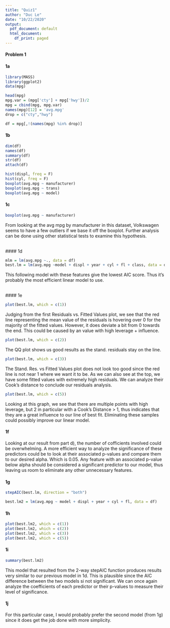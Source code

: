 ```yaml
---
title: "Quiz1"
author: "Duc Le"
date: "10/22/2020"
output:
  pdf_document: default
  html_document:
    df_print: paged
---
```


#### Problem 1 


#### 1a
```r
library(MASS)
library(ggplot2)
data(mpg)

head(mpg)
mpg.var = (mpg['cty'] + mpg['hwy'])/2
mpg = cbind(mpg, mpg.var)
names(mpg)[12] = 'avg.mpg'
drop = c("cty","hwy")

df = mpg[,!(names(mpg) %in% drop)]
```

#### 1b
```r
dim(df)
names(df)
summary(df)
str(df)
attach(df)

hist(displ, freq = F)
hist(cyl, freq = F)
boxplot(avg.mpg ~ manufacturer)
boxplot(avg.mpg ~ trans)
boxplot(avg.mpg ~ model)
```

#### 1c
```r
boxplot(avg.mpg ~ manufacturer)
```
From looking at the avg mpg by manufacturer in this dataset, Volkswagen seems to have a few outliers if we base it off the boxplot. Further analysis can be done using other statistical tests to examine this hypothesis.

<br/>
#### 1d
```r
mlm = lm(avg.mpg ~., data = df)
best.lm = lm(avg.mpg ~model + displ + year + cyl + fl + class, data = df)
```
This following model with these features give the lowest AIC score. Thus it's
probably the most efficient linear model to use.

<br/>
#### 1e
```r
plot(best.lm, which = c(1))
```
Judging from the first Residuals vs. Fitted Values plot, we see that the red line
representing the mean value of the residuals is hovering over 0 for the majority
of the fitted values. However, it does deviate a bit from 0 towards the end. This
could be caused by an value with high leverage + influence.

```r
plot(best.lm, which = c(2))
```
The QQ plot shows us good results as the stand. residuals stay on the line.

```r
plot(best.lm, which = c(3))
```
The Stand. Res. vs Fitted Values plot does not look too good since the red line
is not near 1 where we want it to be. As we can also see at the top, we have some
fitted values with extremely high residuals. We can analyze their Cook's distance
to conclude our residuals analysis.

```r
plot(best.lm, which = c(5))
```
Looking at this graph, we see that there are multiple points with high leverage,
but 2 in particular with a Cook's Distance > 1, thus indicates that they are
a great influence to our line of best fit. Eliminating these samples could possibly
improve our linear model.

#### 1f
Looking at our result from part d), the number of cofficients involved could be
overwhelming. A more efficient way to analyze the significance of these predictors
could be to look at their associated p-values and compare them to our desired alpha.
Which is 0.05. Any feature with an associated p-value below alpha should be considered
a significant predictor to our model, thus leaving us room to eliminate any other
unnecessary features.

#### 1g
```r
stepAIC(best.lm, direction = "both")

best.lm2 = lm(avg.mpg ~ model + displ + year + cyl + fl, data = df)
```

#### 1h
```r
plot(best.lm2, which = c(1))
plot(best.lm2, which = c(2))
plot(best.lm2, which = c(3))
plot(best.lm2, which = c(5))
```

#### 1i
```r
summary(best.lm2)
```

This model that resulted from the 2-way stepAIC function produces results very similar to our previous model in 1d. This is plausible since the AIC difference
between the two models si not significant. We can once again analyze the coefficients of each predictor or their p-values to measure their level of significance.

#### 1j
For this particular case, I would probably prefer the second model (from 1g) since it does get the job done with more simplicity. 
